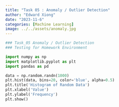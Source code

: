 ```yaml
---
title: "Task 05 : Anomaly / Outlier Detection"
author: "Edward Xiong"
date: "2023-11-6"
categories: [Machine Learning]
image: ../../assets/anomaly.jpg
---
```


```python
### Task_05 Anomaly / Outlier Detection
### Testing for Homework Environment
```

```python
import numpy as np
import matplotlib.pyplot as plt
import pandas as pd
```

```python
data = np.random.randn(1000)
plt.hist(data, bins=20, color='blue', alpha=0.5)
plt.title('Histogram of Random Data')
plt.xlabel('Value')
plt.ylabel('Frequency')
plt.show()
```
